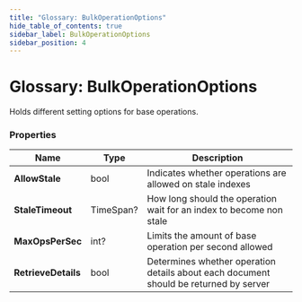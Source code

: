 ```yaml
---
title: "Glossary: BulkOperationOptions"
hide_table_of_contents: true
sidebar_label: BulkOperationOptions
sidebar_position: 4
---
```



# Glossary: BulkOperationOptions

Holds different setting options for base operations.

### Properties

| Name | Type | Description |
| ------------- | ------------- | ----- |
| **AllowStale** | bool | Indicates whether operations are allowed on stale indexes |
| **StaleTimeout** | TimeSpan? | How long should the operation wait for an index to become non stale |
| **MaxOpsPerSec** | int? | Limits the amount of base operation per second allowed |
| **RetrieveDetails** | bool | Determines whether operation details about each document should be returned by server |
